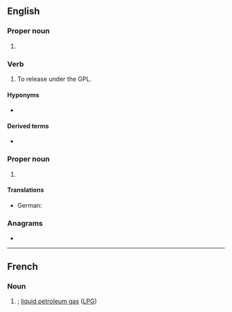 {{also|gpl}}
==English==

===Proper noun===
{{en-proper noun}}

# {{lb|en|computing|copyright}} {{initialism of|en|w:General Public License|General Public License}}

===Verb===
{{en-verb}}

# {{lb|en|computing|copyright|transitive|colloquial}} To release under the GPL.

====Hyponyms====
* {{l|en|LGPL}}

====Derived terms====
* {{l|en|GPL-compatible}}

===Proper noun===
{{en-proper noun}}

# {{lb|en|linguistics}} {{initialism of|en|Germanic parent language}}

====Translations====
{{trans-top}}
* German: {{t|de|Prägermanisch|n}}
{{trans-mid}}
{{trans-bottom}}

===Anagrams===
* {{anagrams|en|a=glp|GLP|LPG|PGL}}

----

==French==
{{wikipedia|Gaz de pétrole liquéfié|lang=fr}}

===Noun===
{{head|fr|noun}}

# {{initialism of|fr|gaz de pétrole liquéfié|nodot=1}}; [[liquid petroleum gas]] ([[LPG]])